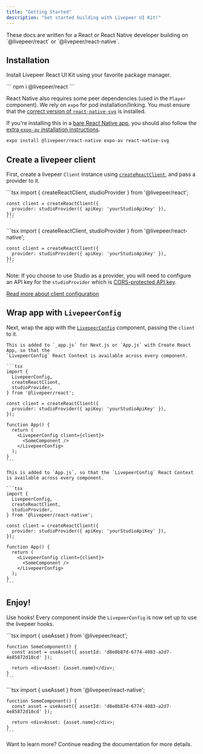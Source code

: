 ```yaml
---
title: "Getting Started"
description: "Get started building with Livepeer UI Kit!"
---
```


<Info>
  These docs are written for a React or React Native developer building on
  `@livepeer/react` or `@livepeer/react-native`.
</Info>

## Installation

Install Livepeer React UI Kit using your favorite package manager.

<Tabs>
  <Tab title="React">
```
npm i @livepeer/react
```

  </Tab>
  <Tab title="React Native">

React Native also requires some peer dependencies (used in the `Player`
component). We rely on `expo` for pod installation/linking. You must ensure that
the
[correct version of `react-native-svg`](https://github.com/software-mansion/react-native-svg#supported-react-native-versions)
is installed.

If you're installing this in a
[bare React Native app](https://docs.expo.dev/introduction/managed-vs-bare/#bare-workflow),
you should also follow the
[extra `expo-av` installation instructions](https://github.com/expo/expo/tree/sdk-47/packages/expo-av).

```bash React Native
expo install @livepeer/react-native expo-av react-native-svg
```

  </Tab>

</Tabs>

## Create a livepeer client

First, create a livepeer `Client` instance using
[`createReactClient`](/sdks/react/migration/3.x/client), and pass a provider to it.

<Tabs >
  <Tab title="React">
    ```tsx
    import { createReactClient, studioProvider } from '@livepeer/react';

    const client = createReactClient({
      provider: studioProvider({ apiKey: 'yourStudioApiKey' }),
    });
    ```

  </Tab>
  <Tab title="React Native">
    ```tsx
    import { createReactClient, studioProvider } from '@livepeer/react-native';

    const client = createReactClient({
      provider: studioProvider({ apiKey: 'yourStudioApiKey' }),
    });
    ```

  </Tab>
</Tabs>

Note: If you choose to use Studio as a provider, you will need to configure an
API key for the `studioProvider` which is
[CORS-protected API key](/sdks/react/migration/3.x/providers/studio#apikey).

[Read more about client configuration](/sdks/react/migration/3.x/client)

## Wrap app with `LivepeerConfig`

Next, wrap the app with the
[`LivepeerConfig`](/sdks/react/migration/3.x/LivepeerConfig) component, passing the
`client` to it.

<Tabs>
  <Tab title="React">

    This is added to `_app.js` for Next.js or `App.js` with Create React App, so that the
    `LivepeerConfig` React Context is available across every component.

    ```tsx
    import {
      LivepeerConfig,
      createReactClient,
      studioProvider,
    } from '@livepeer/react';

    const client = createReactClient({
      provider: studioProvider({ apiKey: 'yourStudioApiKey' }),
    });

    function App() {
      return (
        <LivepeerConfig client={client}>
          <SomeComponent />
        </LivepeerConfig>
      );
    }
    ```

  </Tab>
  <Tab title="React Native">

    This is added to `App.js`, so that the `LivepeerConfig` React Context is available across every component.

    ```tsx
    import {
      LivepeerConfig,
      createReactClient,
      studioProvider,
    } from '@livepeer/react-native';

    const client = createReactClient({
      provider: studioProvider({ apiKey: 'yourStudioApiKey' }),
    });

    function App() {
      return (
        <LivepeerConfig client={client}>
          <SomeComponent />
        </LivepeerConfig>
      );
    }
    ```

  </Tab>
</Tabs>

## Enjoy!

Use hooks! Every component inside the `LivepeerConfig` is now set up to use the
livepeer hooks.

<Tabs >
  <Tab title="React">
    ```tsx
    import { useAsset } from '@livepeer/react';

    function SomeComponent() {
      const asset = useAsset({ assetId: 'd8e8b87d-6774-4083-a2d7-4e85872d18cd' });

      return <div>Asset: {asset.name}</div>;
    }
    ```

  </Tab>
  <Tab title="React Native">
    ```tsx
    import { useAsset } from '@livepeer/react-native';

    function SomeComponent() {
      const asset = useAsset({ assetId: 'd8e8b87d-6774-4083-a2d7-4e85872d18cd' });

      return <div>Asset: {asset.name}</div>;
    }
    ```

  </Tab>
</Tabs>

Want to learn more? Continue reading the documentation for more details.
